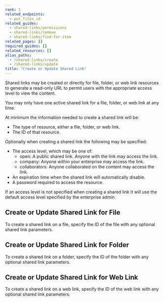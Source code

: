```yaml
---
rank: 1
related_endpoints:
  - put_files_id
related_guides:
  - shared-links/permissions
  - shared-links/remove
  - shared-links/find-for-item
related_pages: []
required_guides: []
related_resources: []
alias_paths:
  - /shared-links/create
  - /shared-links/update
title: "Create or Update Shared Link"
---
```

Shared links may be created or directly for file, folder, or web link
resources to generate a read-only URL to permit users with the appropriate
access level to view the content.

<Message type='notice'>
  You may only have one active shared link for a file, folder, or web link at
  any time.
</Message>

At minimum the information needed to create a shared link will be:

* The type of resource, either a file, folder, or web link.
* The ID of that resource.

Optionally when creating a shared link the following may be specified:

* The access level, which may be one of:
    * open: A public shared link. Anyone with the link may access the link.
    * company: Anyone within your enterprise may access the link.
    * collaborators: Anyone collaborated on the content may access the link.
* An expiration time when the shared link will automatically disable.
* A password required to access the resource.

<Message type='notice'>
  If an access level is not specified when creating a shared link it will use
  the default access level specified by the enterprise admin.
</Message>

## Create or Update Shared Link for File

To create a shared link on a file, specify the ID of the file with any optional
shared link parameters.

<Samples id='put_files_id' variant='add_shared_link' />

## Create or Update Shared Link for Folder

To create a shared link on a folder, specify the ID of the folder with any
optional shared link parameters.

<Samples id='put_folders_id' variant='add_shared_link' />

## Create or Update Shared Link for Web Link

To create a shared link on a web link, specify the ID of the web link with any
optional shared link parameters.

<Samples id='put_web_links_id' variant='add_shared_link' />
